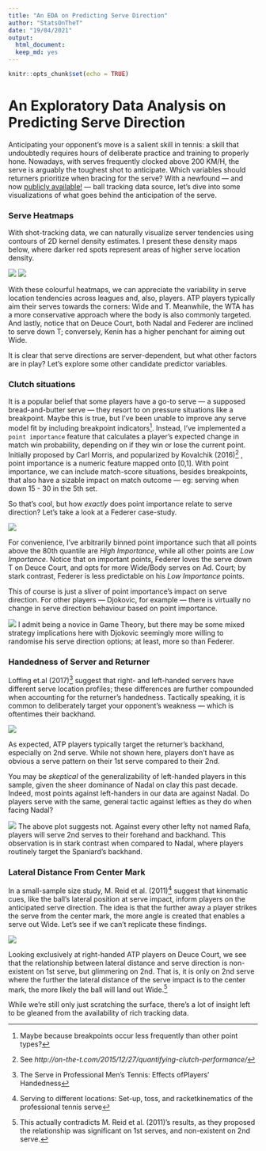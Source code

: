 ```yaml
---
title: "An EDA on Predicting Serve Direction"
author: "StatsOnTheT"
date: "19/04/2021"
output:
  html_document:
  keep_md: yes
---
```


```r
knitr::opts_chunk$set(echo = TRUE)
```

# An Exploratory Data Analysis on Predicting Serve Direction

Anticipating your opponent’s move is a salient skill in tennis: a skill that undoubtedly requires hours of deliberate practice and training to properly hone. Nowadays, with serves frequently clocked above 200 KM/H, the serve is arguably the toughest shot to anticipate. Which variables should returners prioritize when bracing for the serve? With a newfound — and now [publicly available!](https://www.rolandgarros.com/en-us/matches/SM003) — ball tracking data source, let’s dive into some visualizations of what goes behind the anticipation of the serve. 


### Serve Heatmaps

With shot-tracking data, we can naturally visualize server tendencies using contours of 2D kernel density estimates. I present these density maps below, where darker red spots represent areas of higher serve location density. 



![](atp_serve_loc_on_deuce.jpg)
![](wta_serve_loc_on_deuce.jpg)

With these colourful heatmaps, we can appreciate the variability in serve location tendencies across leagues and, also, players. ATP players typically aim their serves towards the corners: Wide and T. Meanwhile, the WTA has a more conservative approach where the body is also commonly targeted. And lastly, notice that on Deuce Court, both Nadal and Federer are inclined to serve down T; conversely, Kenin has a higher penchant for aiming out Wide. 

It is clear that serve directions are server-dependent, but what other factors are in play? Let’s explore some other candidate predictor variables.  


### Clutch situations

It is a popular belief that some players have a go-to serve — a supposed bread-and-butter serve — they resort to on pressure situations like a breakpoint. Maybe this is true, but I’ve been unable to improve any serve model fit by including breakpoint indicators^[Maybe because breakpoints occur less frequently than other point types?]. Instead, I’ve implemented a `point importance` feature that calculates a player’s expected change in match win probability, depending on if they win or lose the current point. Initially proposed by Carl Morris, and popularized by Kovalchik (2016)^[See *http://on-the-t.com/2015/12/27/quantifying-clutch-performance/*] , point importance is a numeric feature mapped onto [0,1]. With point importance, we can include match-score situations, besides breakpoints, that also have a sizable impact on match outcome — eg: serving when down 15 - 30 in the 5th set. 

So that’s cool, but how *exactly* does point importance relate to serve direction? Let’s take a look at a Federer case-study.

![](fed_adjusting_serve_imp.jpg)

For convenience, I’ve arbitrarily binned point importance such that all points above the 80th quantile are *High Importance*, while all other points are *Low Importance*. Notice that on important points, Federer loves the serve down T on Deuce Court, and opts for more Wide/Body serves on Ad. Court; by stark contrast, Federer is less predictable on his *Low Importance* points.

This of course is just a sliver of point importance’s impact on serve direction. For other players — Djokovic, for example — there is virtually no change in serve direction behaviour based on point importance.

![](djokovic_adjusting_serve_imp.jpg)
I admit being a novice in Game Theory, but there may be some mixed strategy implications here with Djokovic seemingly more willing to randomise his serve direction options; at least, more so than Federer.


### Handedness of Server and Returner

Loffing et.al (2017)^[The Serve in Professional Men’s Tennis: Effects ofPlayers’ Handedness] suggest that right- and left-handed servers have different serve location profiles; these differences are further compounded when accounting for the returner’s handedness. Tactically speaking, it is common to deliberately target your opponent’s weakness — which is oftentimes their backhand.


![](atp_serve_loc_against_returner_handedness.jpg)

As expected, ATP players typically target the returner’s backhand, especially on 2nd serve. While not shown here, players don’t have as obvious a serve pattern on their 1st serve compared to their 2nd. 

You may be *skeptical* of the generalizability of left-handed players in this sample, given the sheer dominance of Nadal on clay this past decade. Indeed, most points against left-handers in our data are against Nadal. Do players serve with the same, general tactic against lefties as they do when facing Nadal?

![](atp_serve_loc_against_returner_handedness_not_nadal.jpg)
The above plot suggests not. Against every other lefty not named Rafa, players will serve 2nd serves to their forehand and backhand. This observation is in stark contrast when compared to Nadal, where players routinely target the Spaniard's backhand. 


### Lateral Distance From Center Mark 

In a small-sample size study, M. Reid et al. (2011)^[Serving to different locations: Set-up, toss, and racketkinematics of the professional tennis serve] suggest that kinematic cues, like the ball’s lateral position at serve impact, inform players on the anticipated serve direction. The idea is that the further away a player strikes the serve from the center mark, the more angle is created that enables a serve out Wide. Let’s see if we can’t replicate these findings.

![](lateral_displacement_serve_deuce_atp.jpg)

Looking exclusively at right-handed ATP players on Deuce Court, we see that the relationship between lateral distance and serve direction is non-existent on 1st serve, but glimmering on 2nd. That is, it is only on 2nd serve where the further the lateral distance of the serve impact is to the center mark, the more likely the ball will land out Wide.^[This actually contradicts M. Reid et al. (2011)’s results, as they proposed the relationship was significant on 1st serves, and non-existent on 2nd serve.]

While we’re still only just scratching the surface, there’s a lot of insight left to be gleaned from the availability of rich tracking data.


